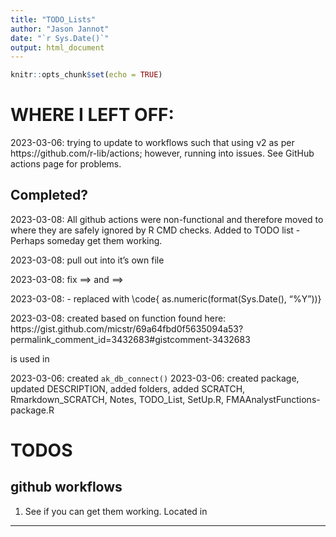 ```yaml
---
title: "TODO_Lists"
author: "Jason Jannot"
date: "`r Sys.Date()`"
output: html_document
---
```


```r
knitr::opts_chunk$set(echo = TRUE)
```

# WHERE I LEFT OFF:

2023-03-06: trying to update to workflows such that using v2 as per https://github.com/r-lib/actions; however, running into issues.  See GitHub actions page for problems.

## Completed?

2023-03-08: All github actions were non-functional and therefore moved to \code{notes/.github} where they are safely ignored by R CMD checks.  Added to TODO list - Perhaps someday get them working.

2023-03-08: pull out \code{subset_partial_year()} into it's own file

2023-03-08: fix \code{read.csv} ==> \code{utils::read.csv} and \code{write.csv} ==> \code{utils::write.csv}

2023-03-08: \code{find_dated_file}  - replaced \code{data.year + 1} with \code{ as.numeric(format(Sys.Date(), "%Y"))}

2023-03-08: created \code{is_date_fmt()} based on function found here:
https://gist.github.com/micstr/69a64fbd0f5635094a53?permalink_comment_id=3432683#gistcomment-3432683
  
\code{is_date_fmt()} is used in \code{find_dated_file()}

2023-03-06: created `ak_db_connect()`
2023-03-06: created package, updated DESCRIPTION, added folders, added SCRATCH, Rmarkdown_SCRATCH, Notes, TODO_List, SetUp.R, FMAAnalystFunctions-package.R

# TODOS
## github workflows
  1. See if you can get them working.  Located in \code {notes/.github}


***

